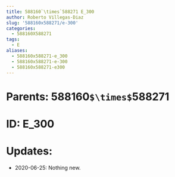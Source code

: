 ```yaml
---
title: 588160`\times`588271 E_300
author: Roberto Villegas-Diaz
slug: '588160x588271/e-300'
categories:
  - 588160X588271
tags:
  - E
aliases:
  - 588160x588271-e_300
  - 588160x588271-e-300
  - 588160x588271-e300
---
```


# **Parents**: 588160`$\times$`588271
# **ID**: E_300
# **Updates**: 
 - 2020-06-25: Nothing new.
